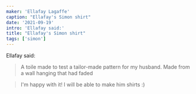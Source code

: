 ```yaml
---
maker: 'Ellafay Lagaffe'
caption: "Ellafay's Simon shirt"
date: '2021-09-19'
intro: 'Ellafay said:'
title: "Ellafay's Simon shirt"
tags: ['simon']
---
```


<!-- truncate -->

Ellafay said:

> A toile made to test a tailor-made pattern for my husband. Made from a wall hanging that had faded

> I'm happy with it! I will be able to make him shirts :)
